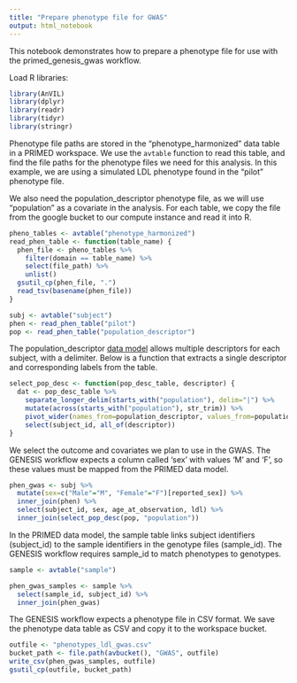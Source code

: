 ```yaml
---
title: "Prepare phenotype file for GWAS"
output: html_notebook
---
```


This notebook demonstrates how to prepare a phenotype file for use with the
primed_genesis_gwas workflow. 

Load R libraries:

```r
library(AnVIL)
library(dplyr)
library(readr)
library(tidyr)
library(stringr)
```

Phenotype file paths are stored in the "phenotype_harmonized" data table in a 
PRIMED workspace. We use the `avtable` function to read this table, and find 
the file paths for the phenotype files we need for this analysis. In this example,
we are using a simulated LDL phenotype found in the "pilot" phenotype file.

We also need the population_descriptor phenotype file, as we will use "population"
as a covariate in the analysis. For each table, we copy the file from the google
bucket to our compute instance and read it into R.

```r
pheno_tables <- avtable("phenotype_harmonized")
read_phen_table <- function(table_name) {
  phen_file <- pheno_tables %>%
    filter(domain == table_name) %>%
    select(file_path) %>%
    unlist()
  gsutil_cp(phen_file, ".")
  read_tsv(basename(phen_file))
}
```

```r
subj <- avtable("subject")
phen <- read_phen_table("pilot")
pop <- read_phen_table("population_descriptor")
```

The population_descriptor [data model](https://github.com/UW-GAC/primed_data_models/blob/main/PRIMED_phenotype_data_model.json#L58)
allows multiple descriptors for each subject, with a delimiter. Below is a function
that extracts a single descriptor and corresponding labels from the table.

```r
select_pop_desc <- function(pop_desc_table, descriptor) {
  dat <- pop_desc_table %>%
    separate_longer_delim(starts_with("population"), delim="|") %>%
    mutate(across(starts_with("population"), str_trim)) %>%
    pivot_wider(names_from=population_descriptor, values_from=population_label) %>%
    select(subject_id, all_of(descriptor))
}
```

We select the outcome and covariates we plan to use in the GWAS. The GENESIS workflow
expects a column called 'sex' with values 'M' and 'F', so these values must be 
mapped from the PRIMED data model.

```r
phen_gwas <- subj %>%
  mutate(sex=c("Male"="M", "Female"="F")[reported_sex]) %>%
  inner_join(phen) %>%
  select(subject_id, sex, age_at_observation, ldl) %>%
  inner_join(select_pop_desc(pop, "population"))
```

In the PRIMED data model, the sample table links subject identifiers (subject_id)
to the sample identifiers in the genotype files (sample_id). The GENESIS workflow
requires sample_id to match phenotypes to genotypes.

```r
sample <- avtable("sample")
```

```r
phen_gwas_samples <- sample %>%
  select(sample_id, subject_id) %>%
  inner_join(phen_gwas)
```

The GENESIS workflow expects a phenotype file in CSV format. We save the
phenotype data table as CSV and copy it to the workspace bucket.

```r
outfile <- "phenotypes_ldl_gwas.csv"
bucket_path <- file.path(avbucket(), "GWAS", outfile)
write_csv(phen_gwas_samples, outfile)
gsutil_cp(outfile, bucket_path)
```
